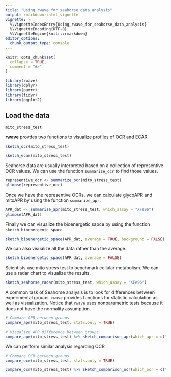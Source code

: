 ```yaml
---
title: "Using_rwave_for_seahorse_data_analysis"
output: rmarkdown::html_vignette
vignette: >
  %\VignetteIndexEntry{Using_rwave_for_seahorse_data_analysis}
  %\VignetteEncoding{UTF-8}
  %\VignetteEngine{knitr::rmarkdown}
editor_options: 
  chunk_output_type: console
---
```


```r
knitr::opts_chunk$set(
  collapse = TRUE,
  comment = "#>"
)
```

```r
library(rwave)
library(dplyr)
library(purrr)
library(tidyr)
library(ggplot2)
```

## Load the data

```r
mito_stress_test
```

**rwave** provdes two functions to visualize profiles of OCR and ECAR.

```r
sketch_ocr(mito_stress_test)
```

```r
sketch_ecar(mito_stress_test)
```

Seahorse data are usually interpreted based on a collection of representive OCR values. We can use the function `summarize_ocr` to find those values.

```r
representive_ocr <- summarize_ocr(mito_stress_test)
glimpse(representive_ocr)
```

Once we have the representive OCRs, we can calculate glycoAPR and mitoAPR by using the function `summarize_apr`.

```r
APR_dat <- summarize_apr(mito_stress_test, which_assay = "XFe96")
glimpse(APR_dat)
```

FInally we can visualize the bioenergetic sapce by using the function `sketch_bioenergenic_space`.

```r
sketch_bioenergetic_space(APR_dat, average = TRUE, background = FALSE)
```

We can also visualize all the data rather than the average. 

```r
sketch_bioenergetic_space(APR_dat, average = FALSE)
```

Scientists use mito stress test to benchmark cellular metabolism. We can use a radar chart to visualize the results. 

```r
sketch_seahorse_radar(mito_stress_test, which_assay = "XFe96")
```

A common task of Seahorse analysis is to look for differences between experimental groups. `rwave` provides functions for statistic calculation as well as visualization. Notice that `rwave` uses nonparametric tests because it does not have the normality assumption. 

```r
# Compare APR between groups
compare_apr(mito_stress_test, stats.only = TRUE)

# Visualize APR difference between groups
compare_apr(mito_stress_test) %>% sketch_comparison_apr(which_apr = c("basal_mitoAPR", "basal_glycoAPR"))
```

We can perform similar analysis regarding OCR

```r
# Compare OCR between groups
compare_ocr(mito_stress_test, stats.only = TRUE)

compare_ocr(mito_stress_test) %>% sketch_comparison_ocr(which_ocr = c("proton_leak", "fccp_ocr"))
```

